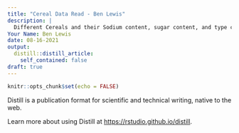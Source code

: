 ```yaml
---
title: "Cereal Data Read - Ben Lewis"
description: |
  Different Cereals and their Sodium content, sugar content, and type categorized from A-D.
Your Name: Ben Lewis
date: 08-16-2021
output:
  distill::distill_article:
    self_contained: false
draft: true
---
```



```r
knitr::opts_chunk$set(echo = FALSE)
```

Distill is a publication format for scientific and technical writing, native to the web.

Learn more about using Distill at <https://rstudio.github.io/distill>.


